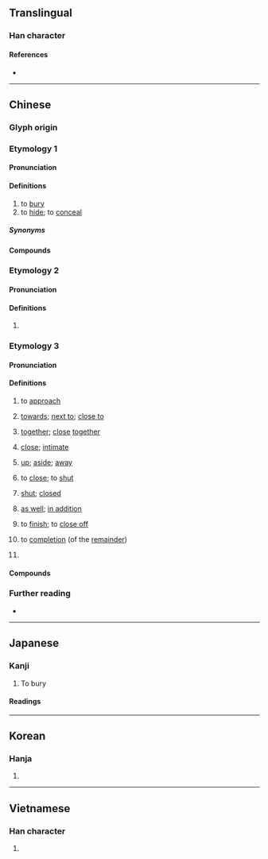 {{character info}}
==Translingual==

===Han character===
{{stroke order|strokes=10}}
{{Han char|rn=32|rad=土|as=07|sn=10|four=46114|canj=GWG|ids=⿰土里}}

====References====
* {{Han ref|kx=0229.280|dkj=05116|dj=0465.180|hdz=10443.210|uh=57CB|ud=22475|bh=AE49|bd=44617}}

----

==Chinese==

===Glyph origin===
{{Han etym}}

===Etymology 1===
{{zh-forms}}

====Pronunciation====
{{zh-pron
|m=mái
|m-s=mai2
|c=maai4
|c-t=mai3
|g=mai4
|h=pfs=mài;gd=mai2
|j=mei1/mai1
|mb=mâi
|md=muài/mài
|md_note=muài - vernacular; mài - literary
|mn=bâi/twv:mâi/tâi
|mn_note=tâi - vernacular (also written as {{zh-l|坮}})
|mn-t=mai5/dai5
|mn-t_note=dai5 - vernacular (also written as {{zh-l|坮}})
|w=3ma
|x=mai2
|ma=y
|mc=y
|oc=y
|cat=v
}}

====Definitions====
{{zh-hanzi}}

# to [[bury]]
# to [[hide]]; to [[conceal]]

=====Synonyms=====
{{zh-dial}}

====Compounds====
{{zh-der|埋根|埋香骨|埋照|埋沒|埋杆豎柱|十面埋伏|埋藏|嵌埋法|不服燒埋|埋頭|不伏燒埋|埋冤|張綱埋輪|埋名|埋設|埋情|埋玉|埋釘子|埋香|埋輪|埋鍋造飯|土埋半截|埋憂|埋伏|埋首|埋骨|埋頭苦幹|埋銘|埋葬|埋天怨地|坑埋|埋殯|埋蠱|瘞埋|掩埋|活埋人|燒埋錢|掩骼埋胔|燒埋|狐埋狐搰|掩埋場|椎埋|瘞玉埋香|活埋|贓埋|隱姓埋名|霧鎖雲埋|隱跡埋名|衛生掩埋|變跡埋名|葬玉埋香|伏埋|假埋|埋伏圈|埋光|埋兒|埋劍|埋匿|埋堙|埋年|埋掩|埋暮|埋殮|埋汰|埋溜子|埋滅|埋瘞|埋祟|埋窆|埋縕|埋羹太守|埋翳|埋聲晦蹟|埋蛇|埋覆|埋車|埋輪破柱|埋頭顧影|埋魂|塵埋|屈埋|打埋伏|掩骼埋窆|收埋|斂埋|栽埋|椎埋屠狗|椎埋狗竊|椎埋穿掘|殯埋|毀埋|沈埋|淹埋|湮埋|燒埋銀|狐埋狐揚|生埋|築埋|繫馬埋輪|葬埋|藏埋|覆埋|郭巨埋兒|隱名埋姓|香埋}}

===Etymology 2===
{{zh-forms}}

====Pronunciation====
{{zh-pron
|m=mán
|m-s=mai2
|c=maai4
|c-t=mai3
|h=pfs=mài;gd=mai2
|j=mai1
|mn=bâi
|mn-t=mai5
|w=3ma
|ma=y
|cat=
}}

====Definitions====
{{zh-hanzi}}

# {{zh-only|埋怨}}

===Etymology 3===
{{zh-forms}}

====Pronunciation====
{{zh-pron
|c=maai4
|c-t=moi3
|cat=v,a,part
}}

====Definitions====
{{zh-hanzi}}

# {{lb|zh|Cantonese}} to [[approach]]
#: {{zh-co|埋位{wai6-2}|to get in one's place|C}}
#: {{zh-co|埋站|(''of a bus'') to '''approach''' a bus stop; (''of a train'') to '''enter''' a train station|C}}
#: {{zh-co|隻 船 埋 咗 岸 喇。|The ship has come to the shore.|C}}
#: {{zh-x|快啲 埋 嚟 啦！|Hurry up and join us over here!|C}}
# {{lb|zh|Cantonese}} [[towards]]; [[next to]]; [[close to]]
#: {{zh-x|唔 好 行 埋 嚟。|Don't walk '''towards''' me.|C}}
#: {{zh-co|坐 埋 佢 度|to sit '''next to''' them|C}}
#: {{zh-co|企 埋 佢 身邊|to stand '''next to''' them|C}}
# {{lb|zh|Cantonese}} [[together]]; [[close]] [[together]]
#: {{zh-co|坐 埋 一齊|to sit together|C}}
#: {{zh-co|將 甲 同 乙 擠 埋 一齊|to put A and B '''next to each other'''; to place A and B '''together'''|C}}
#: {{zh-co|黐 埋 一齊|to stick '''together'''|C}}
#: {{zh-x|將 啲 材料{liu6-2} 撈{lou1} 埋。|Mix the ingredients '''together'''.|C}}
# {{lb|zh|Cantonese}} [[close]]; [[intimate]]
#: {{zh-co|行 得 好 埋|to get '''intimate'''|C}}
# {{lb|zh|Cantonese}} [[up]]; [[aside]]; [[away]]
#: {{zh-co|儲{cou5}埋|to accumulate; to store '''up'''|C}}
#: {{zh-co|收埋|to hide '''away''' (something)|C}}
#: {{zh-x|放 返 埋 本書。|Put back the book '''away'''.|C}}
# {{lb|zh|Cantonese}} to [[close]]; to [[shut]]
#: {{zh-co|埋口|(of an open wound) to heal|C}}
#: {{zh-co|埋閘|to '''close''' for business at night (lit. to '''shut''' the gates)|C}}
# {{lb|zh|Cantonese}} [[shut]]; [[closed]]
#: {{zh-co|閂 埋 度 門|to close the door|C}}
#: {{zh-co|瞇{mei1}埋眼|to shut the eyes|C}}
# {{lb|zh|Cantonese}} [[as well]]; [[in addition]]
#: {{zh-co|加 埋 呢{ni1}個|to add this '''as well'''|C}}
#: {{zh-x|你 掉 垃圾{saap3} 掉 埋 張 紙 吖。|Throw out the piece of paper '''as well''' when you throw out the garbage.|C}}
#: {{zh-co|帶 埋 部 手機|to bring '''along''' a cellphone|C}}
# {{lb|zh|Cantonese}} to [[finish]]; to [[close off]]
#: {{zh-x|埋尾|to finish off|C}}
#: {{zh-x|埋單|to pay the bill (lit. to '''close off''' the bill)|C}}
# {{lb|zh|Cantonese}} to [[completion]] (of the [[remainder]])
#: {{zh-co|食 埋 啲 飯|to eat '''the rest''' of the rice|C}}
#: {{zh-co|而家 先 寫 得 嗰 一 頁，我 覺{gok3}得 你 今晚 寫 唔 埋 份 報告 囉。|At this point, you've just written one page. I think you won't be able to '''finish''' writing up the report.|C}}
#: {{zh-x|畀 同學 講 埋 先 啦。|Let your classmate '''finish''' what they have to say.|C}}
# {{lb|zh|Cantonese}} {{n-g|Used to indicate a negative evaluation on an event.}}
#: {{zh-x|唔好 講 埋 啲 咁 難聽 嘅 說話 啦。|Don't say such terrible words.|C}}
#: {{zh-x|你 識 埋 嗮 啲 食煙 嘅 朋友，日日 吸 佢哋 啲 二手煙，係唔係 想 生 癌 啊{aa3}？|All the friends you make are those '''darn''' smokers, and you're breathing second-hand smoke everyday. Do you want to get cancer?|C}}

====Compounds====
{{zh-der|埋堆|匿埋|埋嚟|埋去|埋單|埋位|埋站|收埋|瞇埋眼|行埋|拉埋天窗|同埋|話唔埋|話得埋|話口唔埋|對埋|埋便|摺埋|十指孖埋|加埋|連埋|湊埋|群埋|合埋|𠸎埋|收收埋埋|大纜都扯唔埋|打埋|揦埋|串埋|共埋|夾埋|柄埋|腦囟未生埋|傾唔埋|傾得埋|殺到埋身|坐埋一條船|坐埋同一條船|撼頭埋牆|好天斬埋落雨柴|好天收埋落雨柴|繑埋雙手|三步擸埋兩步|痴痴呆呆，坐埋一枱|埋芡|埋尾|埋欄|開口埋口|埋口|埋手|埋手打三更|埋閘|唔埋得鼻|埋席|埋底|埋街|埋岸|*埋頭/埋头|埋籠|埋數|埋棧|著埋一條褲/着埋一条裤|揦埋口面|埋門一腳|埋櫃|埋檯|煮埋一鑊|埋身|煮到埋嚟就食|諗埋一邊|諗埋一便|諗埋一面|疊埋心水|埋牙|埋齋|炒埋一碟|山大斬埋有柴|埋年|出埋飲奶力|企埋一邊|儲埋}}

===Further reading===
* {{cite-journal|date=2010|author=Winnie Chor|title=Inclusion of the outsider &mdash; grammaticalization of the verbal particle ''maai'' in Cantonese|journal=Taiwan Journal of Linguistics|url=https://ira.lib.polyu.edu.hk/bitstream/10397/6532/1/Chor_Inclusion_Outsider_Verbal.pdf|issue=|pageurl=|page=|doi=}}

{{zh-cat|Elementary}}

----

==Japanese==

===Kanji===
{{ja-kanji|grade=c|rs=土07}}

# To bury

====Readings====
{{ja-readings
|goon=まい, め
|kanon=ばい
|kun=うず-まる, うず-める, うず-もれる, う-まる,う-める, う-もれる, い-ける
}}

----

==Korean==

===Hanja===
{{ko-hanja|hangeul=매|mr=mae}}

# {{rfdef|ko|sort=土07}}

----

==Vietnamese==

===Han character===
{{vi-readings|reading=mai, mài, man|rs=土07}}

# {{rfdef|vi|sort=土07}}